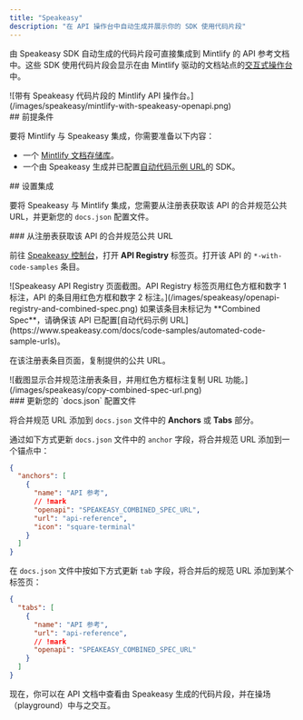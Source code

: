 ```yaml
---
title: "Speakeasy"
description: "在 API 操作台中自动生成并展示你的 SDK 使用代码片段"
---
```


由 Speakeasy SDK 自动生成的代码片段可直接集成到 Mintlify 的 API 参考文档中。这些 SDK 使用代码片段会显示在由 Mintlify 驱动的文档站点的[交互式操作台](/zh/api-playground/overview)中。

<Frame>
  ![带有 Speakeasy 代码片段的 Mintlify API 操作台。](/images/speakeasy/mintlify-with-speakeasy-openapi.png)
</Frame>

<div id="prerequisites">
  ## 前提条件
</div>

要将 Mintlify 与 Speakeasy 集成，你需要准备以下内容：

* 一个 [Mintlify 文档存储库](/zh/quickstart#creating-the-repository)。
* 一个由 Speakeasy 生成并已配置[自动代码示例 URL](https://www.speakeasy.com/docs/code-samples/automated-code-sample-urls)的 SDK。

<div id="setting-up-the-integration">
  ## 设置集成
</div>

要将 Speakeasy 与 Mintlify 集成，您需要从注册表获取该 API 的合并规范公共 URL，并更新您的 `docs.json` 配置文件。

<div id="get-the-apis-combined-spec-public-url-from-the-registry">
  ### 从注册表获取该 API 的合并规范公共 URL
</div>

前往 [Speakeasy 控制台](https://app.speakeasy.com)，打开 **API Registry** 标签页。打开该 API 的 `*-with-code-samples` 条目。

<Frame>
  ![Speakeasy API Registry 页面截图。API Registry 标签页用红色方框和数字 1 标注，API 的条目用红色方框和数字 2 标注。](/images/speakeasy/openapi-registry-and-combined-spec.png)
</Frame>

<Note>
  如果该条目未标记为 **Combined Spec**，请确保该 API 已配置[自动代码示例 URL](https://www.speakeasy.com/docs/code-samples/automated-code-sample-urls)。
</Note>

在该注册表条目页面，复制提供的公共 URL。

<Frame>
  ![截图显示合并规范注册表条目，并用红色方框标注复制 URL 功能。](/images/speakeasy/copy-combined-spec-url.png)
</Frame>

<div id="update-your-docsjson-configuration-file">
  ### 更新您的 `docs.json` 配置文件
</div>

将合并规范 URL 添加到 `docs.json` 文件中的 **Anchors** 或 **Tabs** 部分。

通过如下方式更新 `docs.json` 文件中的 `anchor` 字段，将合并规范 URL 添加到一个锚点中：

```json docs.json
{
  "anchors": [
    {
      "name": "API 参考",
      // !mark
      "openapi": "SPEAKEASY_COMBINED_SPEC_URL",
      "url": "api-reference",
      "icon": "square-terminal"
    }
  ]
}
```

在 `docs.json` 文件中按如下方式更新 `tab` 字段，将合并后的规范 URL 添加到某个标签页：

```json docs.json
{
  "tabs": [
    {
      "name": "API 参考",
      "url": "api-reference",
      // !mark
      "openapi": "SPEAKEASY_COMBINED_SPEC_URL"
    }
  ]
}
```

现在，你可以在 API 文档中查看由 Speakeasy 生成的代码片段，并在操场（playground）中与之交互。
